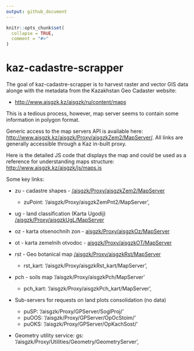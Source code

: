 ```yaml
---
output: github_document
---
```


<!-- README.md is generated from README.Rmd. Please edit that file -->

```r
knitr::opts_chunk$set(
  collapse = TRUE,
  comment = "#>"
)
```

# kaz-cadastre-scrapper

<!-- badges: start -->
<!-- badges: end -->

The goal of kaz-cadastre-scrapper is to harvest raster and  vector GIS data alonge with the metadata from the Kazakhstan Geo Cadaster website:

-  [http://www.aisgzk.kz/aisgzk/ru/content/maps](http://www.aisgzk.kz/aisgzk/ru/content/maps?type=ug)


This is a tedious process, however, map server seems to contain some information in polygon format.

Generic access to the map servers API is available here: [http://www.aisgzk.kz/aisgzk/Proxy/aisgzkZem2/MapServer/](http://www.aisgzk.kz/aisgzk/Proxy/aisgzkZem2/MapServer/). All links are generally accessible through a Kaz in-built proxy.

Here is the detailed JS code that displays the map and could be used as a reference for understanding maps structure: [http://www.aisgzk.kz/aisgzk/js/maps.js](http://www.aisgzk.kz/aisgzk/js/maps.js)

Some key links: 

-  zu - cadastre shapes - [/aisgzk/Proxy/aisgzkZem2/MapServer](/aisgzk/Proxy/aisgzkZem2/MapServer)
    
    -  zuPoint: '/aisgzk/Proxy/aisgzkZemPnt2/MapServer',

-  ug - land classification (Karta Ugodij) [/aisgzk/Proxy/aisgzkUgL/MapServer](/aisgzk/Proxy/aisgzkUgL/MapServer)

-  oz - karta otsenochnih zon - [aisgzk/Proxy/aisgzkOz/MapServer](aisgzk/Proxy/aisgzkOz/MapServer)

-  ot - karta zemelnih otvodoc - [aisgzk/Proxy/aisgzkOT/MapServer](aisgzk/Proxy/aisgzkOT/MapServer)

-  rst - Geo botanical map [/aisgzk/Proxy/aisgzkRst/MapServer](/aisgzk/Proxy/aisgzkRst/MapServer)
  
    -  rst_kart: '/aisgzk/Proxy/aisgzkRst_kart/MapServer',
    
-  pch - soils map '/aisgzk/Proxy/aisgzkPch/MapServer'

    -  pch_kart: '/aisgzk/Proxy/aisgzkPch_kart/MapServer',
    
-  Sub-servers for requests on land plots consolidation (no data) 

    -   puSP: '/aisgzk/Proxy/GPServer/SoglProj/'
    -   puOOS: '/aisgzk/Proxy/GPServer/OpOcStoim/'
    -   puOKS: '/aisgzk/Proxy/GPServer/OpKachSost/'
    
-  Geometry utility service: gs: '/aisgzk/Proxy/Utilities/Geometry/GeometryServer',
